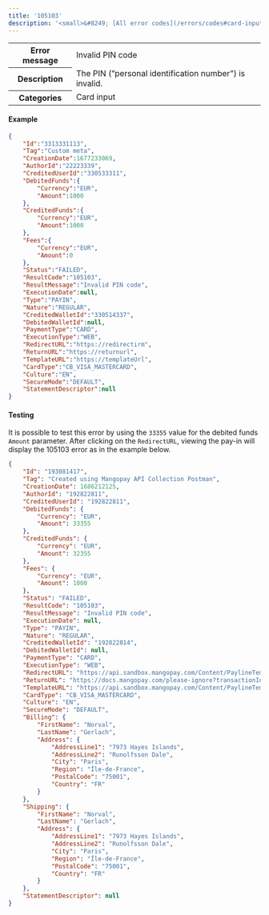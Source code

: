 ---
title: '105103'  
description: '<small>&#8249; [All error codes](/errors/codes#card-input-and-registration)</small>'
---
  
<table>
    <tbody>
        <tr>
            <th class="header"><strong>Error message</strong></th>
            <td class="table-content">Invalid PIN code</td>
        </tr>
        <tr>
            <th class="header"><strong>Description</strong></th>
            <td class="table-content">The PIN (”personal identification number”) is invalid. </td>
        </tr>
        <tr>
            <th class="header"><strong>Categories</strong></th>
            <td class="table-content">  
<div class="label">Card input</div>
</td>
        </tr>
    </tbody>
</table>  

#### Example  
```json API Response
{
    "Id":"3313331113",
    "Tag":"Custom meta",
    "CreationDate":1677233069,
    "AuthorId":"22223339",
    "CreditedUserId":"330533311",
    "DebitedFunds":{
        "Currency":"EUR",
        "Amount":1000
    },
    "CreditedFunds":{
        "Currency":"EUR",
        "Amount":1000
    },
    "Fees":{
        "Currency":"EUR",
        "Amount":0
    },
    "Status":"FAILED",
    "ResultCode":"105103",
    "ResultMessage":"Invalid PIN code",
    "ExecutionDate":null,
    "Type":"PAYIN",
    "Nature":"REGULAR",
    "CreditedWalletId":"330514337",
    "DebitedWalletId":null,
    "PaymentType":"CARD",
    "ExecutionType":"WEB",
    "RedirectURL":"https://redirectirm",
    "ReturnURL":"https://returnurl",
    "TemplateURL":"https://templateUrl",
    "CardType":"CB_VISA_MASTERCARD",
    "Culture":"EN",
    "SecureMode":"DEFAULT",
    "StatementDescriptor":null
}
```  

#### Testing  

It is possible to test this error by using the `33355` value for the debited funds `Amount` parameter. After clicking on the `RedirectURL`, viewing the pay-in will display the 105103 error as in the example below.  
```json API Response
{
    "Id": "193081417",
    "Tag": "Created using Mangopay API Collection Postman",
    "CreationDate": 1686212125,
    "AuthorId": "192822811",
    "CreditedUserId": "192822811",
    "DebitedFunds": {
        "Currency": "EUR",
        "Amount": 33355
    },
    "CreditedFunds": {
        "Currency": "EUR",
        "Amount": 32355
    },
    "Fees": {
        "Currency": "EUR",
        "Amount": 1000
    },
    "Status": "FAILED",
    "ResultCode": "105103",
    "ResultMessage": "Invalid PIN code",
    "ExecutionDate": null,
    "Type": "PAYIN",
    "Nature": "REGULAR",
    "CreditedWalletId": "192822814",
    "DebitedWalletId": null,
    "PaymentType": "CARD",
    "ExecutionType": "WEB",
    "RedirectURL": "https://api.sandbox.mangopay.com/Content/PaylineTemplateWidget?rp=b59a6be67f4b4ef18fc9fb3c861420d7&transactionId=193081417&token=1zmix6Qf9Hhuk2zCd1981686212125519",
    "ReturnURL": "https://docs.mangopay.com/please-ignore?transactionId=193081417",
    "TemplateURL": "https://api.sandbox.mangopay.com/Content/PaylineTemplateWidget?rp=b59a6be67f4b4ef18fc9fb3c861420d7&transactionId=193081417",
    "CardType": "CB_VISA_MASTERCARD",
    "Culture": "EN",
    "SecureMode": "DEFAULT",
    "Billing": {
        "FirstName": "Norval",
        "LastName": "Gerlach",
        "Address": {
            "AddressLine1": "7973 Hayes Islands",
            "AddressLine2": "Runolfsson Dale",
            "City": "Paris",
            "Region": "Île-de-France",
            "PostalCode": "75001",
            "Country": "FR"
        }
    },
    "Shipping": {
        "FirstName": "Norval",
        "LastName": "Gerlach",
        "Address": {
            "AddressLine1": "7973 Hayes Islands",
            "AddressLine2": "Runolfsson Dale",
            "City": "Paris",
            "Region": "Île-de-France",
            "PostalCode": "75001",
            "Country": "FR"
        }
    },
    "StatementDescriptor": null
}
```